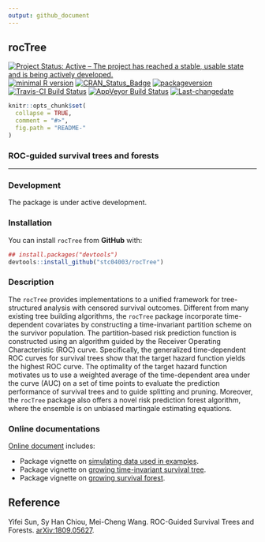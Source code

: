 ```yaml
---
output: github_document
---
```


**rocTree**
---

[![Project Status: Active – The project has reached a stable, usable state and is being actively developed.](http://www.repostatus.org/badges/latest/active.svg)](http://www.repostatus.org/#active)
[![minimal R version](https://img.shields.io/badge/R%3E%3D-3.4.0-6666ff.svg)](https://cran.r-project.org/)
[![CRAN_Status_Badge](http://www.r-pkg.org/badges/version/rocTree)](https://cran.r-project.org/package=rocTree)
[![packageversion](https://img.shields.io/badge/Package%20version-0.99.9-orange.svg?style=flat-square)](commits/master)
[![Travis-CI Build Status](https://travis-ci.org/stc04003/rocTree.svg?branch=master)](https://travis-ci.org/stc04003/rocTree)
[![AppVeyor Build Status](https://ci.appveyor.com/api/projects/status/github/stc04003/rocTree?branch=master&svg=true)](https://ci.appveyor.com/project/stc04003/rocTree)
[![Last-changedate](https://img.shields.io/badge/last%20change-`r gsub('-', '--', Sys.Date())`-yellowgreen.svg)](/commits/master)

<!-- README.md is generated from README.Rmd. Please edit that file -->

```r
knitr::opts_chunk$set(
  collapse = TRUE,
  comment = "#>",
  fig.path = "README-"
)
```

### ROC-guided survival trees and forests
***

### Development

The package is under active development.

### Installation

You can install `rocTree` from **GitHub** with:

```r
## install.packages("devtools")
devtools::install_github("stc04003/rocTree")
```

### Description
The `rocTree` provides implementations to a unified framework for tree-structured analysis with censored survival outcomes.
Different from many existing tree building algorithms, the `rocTree` package incorporate time-dependent covariates by constructing 
a time-invariant partition scheme on the survivor population. The partition-based risk prediction function is constructed 
using an algorithm guided by the Receiver Operating Characteristic (ROC) curve. 
Specifically, the generalized time-dependent ROC curves for survival trees show that the target hazard function yields the highest ROC curve. 
The optimality of the target hazard function motivates us to use a weighted
average of the time-dependent area under the curve (AUC) on a set of time points to
evaluate the prediction performance of survival trees and to guide splitting and pruning.
Moreover, the `rocTree` package also offers a novel risk prediction forest algorithm, where the ensemble is on unbiased
martingale estimating equations. 

### Online documentations
[Online document](https://www.sychiou.com/rocTree/index.html) includes:

* Package vignette on [simulating data used in examples](https://www.sychiou.com/rocTree/articles/rocTree-sim.html).
* Package vignette on [growing time-invariant survival tree](https://www.sychiou.com/rocTree/articles/rocTree-tree.html).
* Package vignette on [growing survival forest](https://www.sychiou.com/rocTree/articles/rocTree-forest.html).

## Reference

Yifei Sun, Sy Han Chiou, Mei-Cheng Wang. ROC-Guided Survival Trees and Forests. [arXiv:1809.05627](https://arxiv.org/abs/1809.05627).
